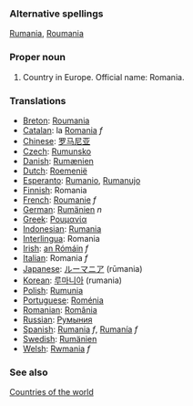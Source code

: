===Alternative spellings===
[[Rumania]], [[Roumania]]

===Proper noun===
# Country in Europe. Official name: Romania.

===Translations===
*[[Breton]]: [[Roumania]]
*[[Catalan]]: la [[Romania]] ''f''
*[[Chinese]]: [[罗马尼亚]]
*[[Czech]]: [[Rumunsko]]
*[[Danish]]: [[Rumænien]]
*[[Dutch]]: [[Roemenië]]
*[[Esperanto]]: [[Rumanio]], [[Rumanujo]]
*[[Finnish]]: Romania
*[[French]]: [[Roumanie]] ''f''
*[[German]]: [[Rumänien]] ''n''
*[[Greek]]: [[Ρουμανία]]
*[[Indonesian]]: [[Rumania]]
*[[Interlingua]]: Romania
*[[Irish]]: [[an Rómáin]] ''f''
*[[Italian]]: Romania ''f''
*[[Japanese]]: [[ルーマニア]] (rūmania)
*[[Korean]]: [[루마니아]] (rumania)
*[[Polish]]: [[Rumunia]]
*[[Portuguese]]: [[Roménia]]
*[[Romanian]]: [[România]]
*[[Russian]]: [[Румыния]]
*[[Spanish]]: [[Rumania]] ''f'', [[Rumanía]] ''f''
*[[Swedish]]: [[Rumänien]]
*[[Welsh]]: [[Rwmania]] ''f''

===See also===
[[Countries of the world]]